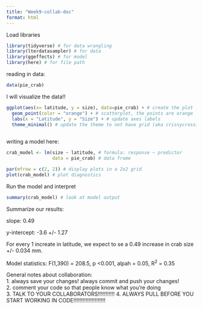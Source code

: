 ```yaml
---
title: "Week9-collab-doc"
format: html
---
```


Load libraries

```r
library(tidyverse) # for data wrangling
library(lterdatasampler) # for data
library(ggeffects) # for model
library(here) # for file path
```

reading in data:

```r
data(pie_crab)
```

I will visualize the data!!

```r
ggplot(aes(x= latitude, y = size), data=pie_crab) + # create the plot
  geom_point(color = "orange") + # scatterplot, the points are orange
  labs(x = "Latitude", y = "Size") + # update axes labels
  theme_minimal() # update the theme to not have grid (aka crissycrossies)
  

```

writing a model here:

```r
crab_model <- lm(size ~ latitude, # formula: response ~ predictor
                 data = pie_crab) # data frame

par(mfrow = c(2, 2)) # display plots in a 2x2 grid
plot(crab_model) # plot diagnostics
```
Run the model and interpret

```r
summary(crab_model) # look at model output
```

Summarize our results:

slope: 0.49

y-intercept: -3.6 +/- 1.27

For every 1 increate in latitude, we expect to se a 0.49 increase in crab size +/- 0.034 mm. 

Model statistics: F(1,390) = 208.5, p <0.001, alpah = 0.05, R^2^ = 0.35

General notes about collaboration:  
1. always save your changes! always commit and push your changes!  
2. comment your code so that people know what you're doing  
3. TALK TO YOUR COLLABORATORS!!!!!!!!!!!
4. ALWAYS PULL BEFORE YOU START WORKING IN CODE!!!!!!!!!!!!!!!!!!!!!
